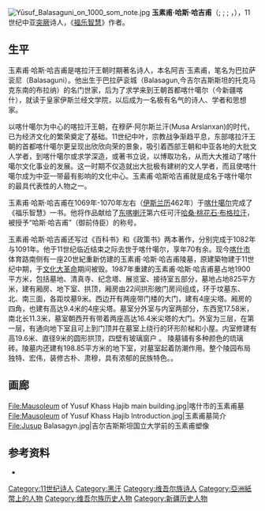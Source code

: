 [[File:Yūsuf_Balasaguni_on_1000_som_note.jpg|thumb]]
'''玉素甫‧哈斯‧哈吉甫'''（{{lang-ar|يوسف خاصّ حاجب}}; {{unicode|Yūsuf Khāṣṣ Ḥājib Balasağuni}}; {{lang-ug|يۈسۈپ خاس ھاجىپ}}; {{lang-ky|Жусуп Баласагын}}，{{bd|1019年||约1090年|}}），11世纪中亚[[突厥人|突厥]]诗人，《[[福乐智慧|福乐智慧]]》作者。

== 生平 ==
玉素甫·哈斯·哈吉甫是喀拉汗王朝时期著名诗人，本名阿吉·玉素甫，笔名为巴拉萨衮尼（Balasaguni）。他出生于巴拉萨衮城（Balasagun,今吉尔吉斯斯坦的托克马克东南的布拉纳）的名门世家，后为了求学来到王朝首都喀什噶尔（今新疆喀什），就读于皇家伊斯兰经文学院，以后成为一名极有名气的诗人、学者和思想家。

以喀什噶尔为中心的喀拉汗王朝，在穆萨·阿尔斯兰汗(Musa Arslanxan)的时代，已为经济文化的繁荣奠定了基础。11世纪中叶，宗教战争渐趋平息，东部喀拉汗王朝的首都喀什噶尔更呈现出欣欣向荣的景象，吸引着西部王朝和中亚各地的大批文人学者，到喀什噶尔或求学深造，或著书立说，以博取功名，从而大大推动了喀什噶尔文化事业的发展。这一时期不仅造就出大批极有建树的文人学者，而且使喀什噶尔成为中亚一带最有影响的文化中心。玉素甫·哈斯哈吉甫就是成名于喀什噶尔的最具代表性的人物之一。

玉素甫·哈斯·哈吉甫在1069年-1070年左右（[[伊斯兰历|伊斯兰历]]462年）于[[喀什噶尔|喀什噶尔]]完成了《福乐智慧》一书。他将作品献给了[[东喀喇汗|东喀喇汗]]第六任可汗[[哈桑·桃花石·博格达汗|哈桑·桃花石·布格拉汗]]，被授予“哈斯‧哈吉甫”（御前侍臣）的称号。

玉素甫·哈斯·哈吉甫还写过《百科书》和《政策书》两本著作，分别完成于1082年与1091年。他于11世纪临近结束之际去世于喀什噶尔，享年70有余。现今[[喀什市|喀什市]]体育路南侧有一座20世紀重新仿建的玉素甫·哈斯·哈吉甫陵墓，原建築物建于11世纪中期，于[[文化大革命|文化大革命]]期间被毁。1987年重建的玉素甫·哈斯·哈吉甫墓占地1900平方米，包括墓地、清真寺、纪念塔、展览室、接待室五部分，墓地占地825平方米，建有厢房、地下室、拱顶，厢房由22间拱形敞门房间组成，环于坟墓东、北、南三面，各距坟墓9米。西边开有两座带门楼的大门，建有4座尖塔。厢房的四角，也建有高达9.4米的4座尖塔。墓室分外室与内室两部分，东西宽17.58米，南北长11.3米，墓室朝西开有带着两座高达16.4米尖塔的大门。外室为三层，在第一层，有通向地下室且可上到门顶并在墓室上绕行的环形阶梯和小屋。内室修建有高19.6米、直径9米的圆形拱顶，四壁有玻璃窗户 。
陵墓铺有多种颜色的琉璃砖。陵墓内还建有198.85平方米的地下室，对墓室起着防潮作用。整个陵园布局独特、宏伟，装修古朴、肃穆，具有浓郁的民族特色。。

==画廊==
<gallery>
File:Mausoleum of Yusuf Khass Hajib main building.jpg|喀什市的玉素甫墓
File:Mausoleum of Yusuf Khass Hajib Introduction.jpg|玉素甫墓简介
File:Jusup Balasagyn.jpg|吉尔吉斯斯坦国立大学前的玉素甫塑像
</gallery>

==参考资料==
* {{cite encyclopedia|year=2012|encyclopedia=Encyclopedia Britannica|title=Uzbek literature: The classical period|url=http://www.britannica.com/EBchecked/topic/621057/Uzbek-literature/279701/The-classical-period|access-date=2015-12-07|archive-date=2014-10-14|archive-url=https://web.archive.org/web/20141014142740/http://www.britannica.com/EBchecked/topic/621057/Uzbek-literature/279701/The-classical-period/|dead-url=no}}

{{DEFAULTSORT:Balasaghuni, Yusuf}}
[[Category:11世纪诗人|Category:11世纪诗人]]
[[Category:黑汗|Category:黑汗]]
[[Category:维吾尔族诗人|Category:维吾尔族诗人]]
[[Category:亞洲紙幣上的人物|Category:亞洲紙幣上的人物]]
[[Category:维吾尔族历史人物|Category:维吾尔族历史人物]]
[[Category:新疆历史人物|Category:新疆历史人物]]
{{维吾尔人}}